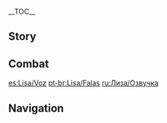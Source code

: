 {{CharacterTabs}}
{{LanguageTabs}}
__TOC__
==Story==
{{VO/Story
|character           = {{ROOTPAGENAME}}

|vo_01_01_title      = Hello
|vo_01_01_file       = VO_{language}{character} Hello.ogg
|vo_01_01_tx         = Hi darling, are you going to be Lisa's little helper? What? Me, a grand mage? That was a long time ago, I'm just a humble librarian now. *chuckles* Don't worry darling, I'll take very good care of you. So...

|vo_02_01_title      = Chat: Afternoon Tea
|vo_02_01_file       = VO_{language}{character} Chat - Afternoon Tea.ogg
|vo_02_01_tx         = It's nearly time for afternoon tea.
|vo_02_02_title      = Chat: Quest
|vo_02_02_file       = VO_{language}{character} Chat - Quest.ogg
|vo_02_02_tx         = Why not keep me company for a while... There'll be plenty of time for work later.
|vo_02_03_title      = Chat: Better to Stay In
|vo_02_03_file       = VO_{language}{character} Chat - Better to Stay In.ogg
|vo_02_03_tx         = Today's no good for going out... Hmm... Did I say that yesterday as well?

<!-- Weather -->
|vo_03_01_title      = When It Rains
|vo_03_01_file       = VO_{language}{character} When It Rains.ogg
|vo_03_01_tx         = *sigh* Perfect weather for sipping a cup of tea while gazing out the window.
|vo_03_02_title      = When Thunder Strikes
|vo_03_02_file       = VO_{language}{character} When Thunder Strikes.ogg
|vo_03_02_tx         = When I practice my spells in weather like this, I can do half the work for double the impact. Haha, I'm just teasing.
|vo_03_03_title      = When It's Windy
|vo_03_03_file       = VO_{language}{character} When It's Windy.ogg
|vo_03_03_tx         = Such a calming breeze... Perfect for taking a nap, don't you think?

|vo_04_01_title      = Good Morning
|vo_04_01_file       = VO_{language}{character} Good Morning.ogg
|vo_04_01_tx         = *yawns* Good morning, Jean... Oh it's you! Sorry, dear.
|vo_04_01_mention    = Jean
|vo_04_02_title      = Good Afternoon
|vo_04_02_file       = VO_{language}{character} Good Afternoon.ogg
|vo_04_02_tx         = It must almost be time for a nap...
|vo_04_03_title      = Good Evening
|vo_04_03_file       = VO_{language}{character} Good Evening.ogg
|vo_04_03_tx         = You're still up? I'm getting sleepy...
|vo_04_04_title      = Good Night
|vo_04_04_file       = VO_{language}{character} Good Night.ogg
|vo_04_04_tx         = I can see how hard you've been working today. Let me think of a way to reward you...

|vo_05_01_title      = About {name}
|vo_05_01_file       = VO_{language}{character} About {character}.ogg
|vo_05_01_tx         = I'm not lazy, I just know to save my energy for when I need it most.

|vo_06_01_title      = About Us: Relationships
|vo_06_01_file       = VO_{language}{character} About Us - Relationships.ogg
|vo_06_01_tx         = I can be your teacher, your master, or your friend... or all three if you want...
|vo_06_02_title      = About Us: Capabilities
|vo_06_02_friendship = 6
|vo_06_02_file       = VO_{language}{character} About Us - Capabilities.ogg
|vo_06_02_tx         = Let me show you a thing or two, lest we let your efforts go to waste. *chuckles*
|vo_06_03_title      = About Us: Ceremonies
|vo_06_03_friendship = 6
|vo_06_03_file       = VO_{language}{character} About Us - Ceremonies.ogg
|vo_06_03_tx         = Wait, one last thing... A kiss on the forehead from master to follower. Now you're my star pupil.

|vo_07_01_title      = About the [[Vision]]
|vo_07_01_friendship = 4
|vo_07_01_file       = VO_{language}{character} About the Vision.ogg
|vo_07_01_tx         = Visions? Ah, they're a necessary device in controlling the elements &mdash; with you being the sole exception, of course. Hmm... As for why that is, perhaps... we can find the time to experiment a little?
|vo_07_02_title      = Something to Share
|vo_07_02_file       = VO_{language}{character} Something to Share.ogg
|vo_07_02_tx         = Feel free to use the alchemist's upstairs from the library whenever you want. But make sure you knock first, we wouldn't want you seeing anything you're not supposed to, now would we?
|vo_07_03_title      = Interesting Things
|vo_07_03_file       = VO_{language}{character} Interesting Things.ogg
|vo_07_03_tx         = [[Calla Lily|Calla Lilies]] are a medicinal flower with antidotal properties. With them in hand, there's no need to worry about the side effects of any potions... Hehe.

|vo_08_01_title      = About [[Jean]]
|vo_08_01_friendship = 4
|vo_08_01_file       = VO_{language}{character} About Jean.ogg
|vo_08_01_tx         = Jean is a gifted and dedicated leader. Seeing how hard she works makes even me want to help her out.
|vo_08_01_mention    = Jean

|vo_08_02_title      = About [[Amber]]
|vo_08_02_friendship = 4
|vo_08_02_file       = VO_{language}{character} About Amber.ogg
|vo_08_02_tx         = Amber was just a young girl when she joined the knights, and in the blink of an eye, she's turned into such a strong young lady. I'm curious to see what she'll be like a few years from now.
|vo_08_02_mention    = Amber

|vo_08_03_title      = About [[Barbara]]
|vo_08_03_friendship = 4
|vo_08_03_file       = VO_{language}{character} About Barbara.ogg
|vo_08_03_tx         = Have you heard Barbara sing before? Her angelic voice contains a magical healing energy. A different kind of magical energy from the one in my potions, of course. I wonder which one you prefer?
|vo_08_03_mention    = Barbara

|vo_08_04_title      = About [[Diluc]]
|vo_08_04_friendship = 4
|vo_08_04_file       = VO_{language}{character} About Diluc.ogg
|vo_08_04_tx         = You want to know about Diluc? Haha, in that case, I know someone else you should talk to.
|vo_08_04_mention    = Diluc

|vo_08_05_title      = About [[Razor]]
|vo_08_05_friendship = 4
|vo_08_05_file       = VO_{language}{character} About Razor.ogg
|vo_08_05_tx         = Come on Razor, that's it, good boy! Let's do some combat practice &mdash; I've found you the perfect partner. Hey! Come back!
|vo_08_05_mention    = Razor

|vo_08_06_title      = About [[Klee]]
|vo_08_06_friendship = 4
|vo_08_06_file       = VO_{language}{character} About Klee.ogg
|vo_08_06_tx         = Last time little Klee wanted to use my workshop for her experiments, I had to say no, and she was angry at me for the rest of the day. *sigh* What happened the next day, you ask? She went off happily to play outside of course.
|vo_08_06_mention    = Klee

|vo_08_07_title      = About [[Mona]]
|vo_08_07_friendship = 4
|vo_08_07_file       = VO_{language}{character} About Mona.ogg
|vo_08_07_tx         = Mona? She seems to be an excellent mage, but I'm not a part of their [[Hexenzirkel]]. The idea of [[Irminsul]] exploration and formal tea parties just leaves me cold.
|vo_08_07_mention    = Mona

|vo_08_08_title      = About [[Albedo]]
|vo_08_08_friendship = 4
|vo_08_08_file       = VO_{language}{character} About Albedo.ogg
|vo_08_08_tx         = Albedo is quite the alchemist. Just say the word and he'll come up with a good solution. He's easy on the eyes too, just like you.
|vo_08_08_mention    = Albedo

|vo_08_09_title      = About [[Fischl]]
|vo_08_09_friendship = 4
|vo_08_09_file       = VO_{language}{character} About Fischl.ogg
|vo_08_09_tx         = Fischl, yes, she's always in the library looking to borrow fantasy novels. She always returns her books three days early and looks after them very well. She's a good kid.
|vo_08_09_mention    = Fischl

|vo_08_10_title      = About [[Noelle]]
|vo_08_10_friendship = 4
|vo_08_10_file       = VO_{language}{character} About Noelle.ogg
|vo_08_10_tx         = Every time I ask Noelle to dust off the bookshelves, I'm always left with the sense that the more exhausted I make her, the happier she becomes. Yes, who knows what's going on with her... *chuckles*
|vo_08_10_mention    = Noelle

|vo_08_11_title      = About [[Sucrose]]
|vo_08_11_friendship = 4
|vo_08_11_file       = VO_{language}{character} About Sucrose.ogg
|vo_08_11_tx         = Try not to bother Sucrose if you're at a loose end, you'll only startle the poor girl. She's gifted at interacting with all sorts of exotic creatures &mdash; just hopeless when it comes to humans.
|vo_08_11_mention    = Sucrose

|vo_09_01_title      = More About {name}: I
|vo_09_01_file       = VO_{language}{character} More About {character} - 01.ogg
|vo_09_01_tx         = So, which element would you like to learn about today?
|vo_09_02_title      = More About {name}: II
|vo_09_02_friendship = 3
|vo_09_02_file       = VO_{language}{character} More About {character} - 02.ogg
|vo_09_02_tx         = My past? So, you want to get to know me a little better, huh? *chuckles* That's a story for another day. But I'm touched that you asked.
|vo_09_03_title      = More About {name}: III
|vo_09_03_friendship = 4
|vo_09_03_file       = VO_{language}{character} More About {character} - 03.ogg
|vo_09_03_tx         = When I taught Razor how to utilize Elemental Energy, I never expected him to master the technique so quickly. Come to think of it, you're talented too. Maybe I could teach you a few tricks...
|vo_09_04_mention    = Razor
|vo_09_04_title      = More About {name}: IV
|vo_09_04_friendship = 5
|vo_09_04_file       = VO_{language}{character} More About {character} - 04.ogg
|vo_09_04_tx         = What's that? You want to learn some [[Sumeru Akademiya]] magic? I'm afraid it might too much for you to handle right now... Hmm, though I suppose it can't hurt to teach you some of the basics. Here, start by reading the beginner's guide, it's only 800 pages or so.
|vo_09_05_title      = More About {name}: V
|vo_09_05_friendship = 6
|vo_09_05_file       = VO_{language}{character} More About {character} - 05.ogg
|vo_09_05_tx         = A Vision may seem like a great tool, but one day, the power one accumulates always finds a way to turn back on you. Should such a day come for me, so long as you're around... Ah, never mind.

|vo_10_01_title      = {name}'s Hobbies
|vo_10_01_file       = VO_{language}{character} Hobbies.ogg
|vo_10_01_tx         = Hey darling, would you like to try one of my magic potions? There's no knowing what it will do to you until you try it, though... Don't say I didn't warn you!
|vo_10_02_title      = {name}'s Troubles
|vo_10_02_file       = VO_{language}{character} Troubles.ogg
|vo_10_02_tx         = The interrogation room upstairs has sat there unused for two years now... It would be a much more lively place if [[Hertha]] would agree to let me use it as my private workshop... *sigh* She's such a spoilsport.
|vo_10_02_mention    = Hertha
|vo_10_03_title      = Favorite Food
|vo_10_03_file       = VO_{language}{character} Favorite Food.ogg
|vo_10_03_tx         = I like making my own vegetable soup. I put a big bunch of vegetables into a cauldron and stir it with a long spoon. What does it taste like? Here, why don't you try it for yourself. Open wide!
|vo_10_04_title      = Least Favorite Food
|vo_10_04_file       = VO_{language}{character} Least Favorite Food.ogg
|vo_10_04_tx         = I suffer from extreme pumpkinphobia. The fall harvest is a difficult time of year for me, as you can imagine. I wonder if it would be worth the trouble to make all the pumpkins in the world disappear...

<!-- Receiving a Gift -->
|vo_11_01_title      = Receiving a Gift: I
|vo_11_01_file       = VO Lisa Receiving a Gift - 01.ogg
|vo_11_01_tx         = Oh aren't you just the sweetest? Thanks, cutie, you just made my day.

|vo_11_02_title      = Receiving a Gift: II
|vo_11_02_file       = VO Lisa Receiving a Gift - 02.ogg
|vo_11_02_tx         = Hehe, you've really got a knack for this, haven't you?

|vo_11_03_title      = Receiving a Gift: III
|vo_11_03_file       = VO Lisa Receiving a Gift - 03.ogg
|vo_11_03_tx         = Oh my... This is really... hmm...

|vo_12_01_title      = Birthday
|vo_12_01_file       = VO_{language}{character} Birthday.ogg
|vo_12_01_tx         = Here, take this amulet, it will bring you good luck. It's my birthday gift to you. I spent a long time making it, so don't lose it now!

|vo_13_01_title      = Feelings About Ascension: Intro
|vo_13_01_ascension  = 1
|vo_13_01_file       = VO_{language}{character} Feelings About Ascension - 01.ogg
|vo_13_01_tx         = Surely you don't want me working overtime... That would be no good.
|vo_13_02_title      = Feelings About Ascension: Building Up
|vo_13_02_ascension  = 2
|vo_13_02_file       = VO_{language}{character} Feelings About Ascension - 02.ogg
|vo_13_02_tx         = Chances to practice should be left to you newcomers, no?
|vo_13_03_title      = Feelings About Ascension: Climax
|vo_13_03_ascension  = 4
|vo_13_03_file       = VO_{language}{character} Feelings About Ascension - 03.ogg
|vo_13_03_tx         = *chuckles* If I were to recover my full power, who knows what kind of things just might happen?
|vo_13_04_title      = Feelings About Ascension: Conclusion
|vo_13_04_ascension  = 6
|vo_13_04_file       = VO_{language}{character} Feelings About Ascension - 04.ogg
|vo_13_04_tx         = I've already tried to persuade you every way possible... *sigh* Have it your way, cutie. I can no longer go on pretending at this point - Even a Hilichurl would see through the act. So be it, let me introduce you to the true Witch of Purple Rose.
}}

==Combat==
{{Combat VO
|character           = {{ROOTPAGENAME}}

|skill_1_tx          = *giggles*
|skill_2_tx          = You're in for a little shock.
|skill_3_tx          = Come a little closer.
|skill_4_tx          = ''(Hold)'' ...Blitz!
|skill_5_tx          = ''(Hold)'' You've been a naughty boy!
|skill_6_tx          = ''(Hold)'' Hehe~

|burst_1_tx          = Let's spark things up a little.
|burst_2_tx          = Surrender and I'll be gentle.
|burst_3_tx          = Try not to enjoy this too much.

|sprint-s_1_file     = Sprint Start 01,Sprint Start 02,Sprint Start 03


|glider_1_file       = Deploying Wind Glider 01,Deploying Wind Glider 02,Deploying Wind Glider 03

|chest_1_tx          =   No pain no gain, haha...
|chest_2_tx          =   Oh my...
|chest_3_tx          =   What do you think, cutie?

|low-hp_1_tx         = I have some for you too.
|low-hp_2_tx         = I'm a bit rusty...
|low-hp_3_tx         = Oh no, I'm gonna ruin my gloves.


|fallen_1_tx         = Going out is tiring...
|fallen_2_tx         = Looks like I got carried away...
|fallen_3_tx         = I knew I should have stayed home...

|hit-l_1_tx          = Ugh...
|hit-l_2_file        = Light Hit Taken 02,Light Hit Taken 03,Light Hit Taken 04,Light Hit Taken 05,Light Hit Taken 06

|hit-h_1_tx          = Don't be such a brute.
|hit-h_2_file        = Heavy Hit Taken 02,Heavy Hit Taken 03,Heavy Hit Taken 04,Heavy Hit Taken 05,Heavy Hit Taken 06

|join_1_tx           = Here, let me help you.
|join_2_tx           = I'll keep an eye on you.
|join_3_tx           = Ooh, you're taking me out?

|idle_1_file         = Standby 01

|atk-l_1_file        = Light Attack 01,Light Attack 02,Light Attack 03,Light Attack 04,Light Attack 05,Light Attack 06,Light Attack 07

|atk-m_1_file        = Mid Attack 01,Mid Attack 02,Mid Attack 03

|atk-h_1_file        = Heavy Attack 01,Heavy Attack 02,Heavy Attack 03

|climb_1_file        = Climbing 01,Climbing 02,Climbing 03,Climbing 04,Climbing 05

|climb-b_1_file      = Climbing Breath 01,Climbing Breath 02,Climbing Breath 03,Climbing Breath 04,Climbing Breath 05

|jump_1_file         = Jumping 01,Jumping 02,Jumping 03,Jumping 04,Jumping 05
}}

[[es:Lisa/Voz]]
[[pt-br:Lisa/Falas]]
[[ru:Лиза/Озвучка]]

==Navigation==
{{Character Navbox|link type=vo}}